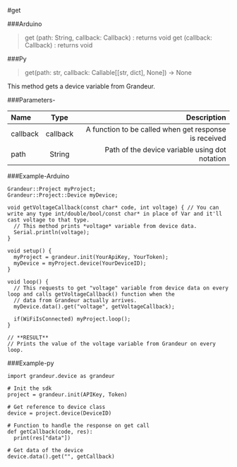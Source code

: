 #get

###Arduino
>get (path: String, callback: Callback) : returns void get (callback: Callback) : returns void

###Py
>get(path: str, callback: Callable[[str, dict], None]) -> None



This method gets a device variable from Grandeur.

###Parameters-

| Name       | Type |   Description |
| :------------ | :---------: | ----------: |
| callback         |    callback	    | A function to be called when get response is received|
| path         |    String	    | Path of the device variable using dot notation|

###Example-Arduino

```
Grandeur::Project myProject;
Grandeur::Project::Device myDevice;

void getVoltageCallback(const char* code, int voltage) { // You can write any type int/double/bool/const char* in place of Var and it'll cast voltage to that type.
  // This method prints *voltage* variable from device data.
  Serial.println(voltage);
}

void setup() {
  myProject = grandeur.init(YourApiKey, YourToken);
  myDevice = myProject.device(YourDeviceID);
}

void loop() {
  // This requests to get "voltage" variable from device data on every loop and calls getVoltageCallback() function when the
  // data from Grandeur actually arrives.
  myDevice.data().get("voltage", getVoltageCallback);

  if(WiFiIsConnected) myProject.loop();
}

// **RESULT**
// Prints the value of the voltage variable from Grandeur on every loop.
```

###Example-py

```
import grandeur.device as grandeur

# Init the sdk
project = grandeur.init(APIKey, Token)

# Get reference to device class
device = project.device(DeviceID)

# Function to handle the response on get call
def getCallback(code, res):
  print(res["data"])

# Get data of the device
device.data().get("", getCallback)
```

